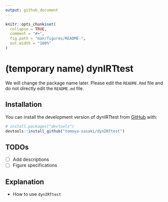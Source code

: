 ```yaml
---
output: github_document
---
```


<!-- README.md is generated from README.Rmd. Please edit that file -->

```r
knitr::opts_chunk$set(
  collapse = TRUE,
  comment = "#>",
  fig.path = "man/figures/README-",
  out.width = "100%"
)
```

# (temporary name) dynIRTtest

<!-- badges: start -->
<!-- badges: end -->

We will change the package name later. 
Please edit the `README.Rmd` file and do not directly edit the `README.md` file.

## Installation

You can install the development version of dynIRTtest from [GitHub](https://github.com/) with:

``` r
# install.packages("devtools")
devtools::install_github("tomoya-sasaki/dynIRTtest")
```

## TODOs
- [ ] Add descriptions
- [ ] Figure specifications

## Explanation
* How to use `dynIRTtest`
